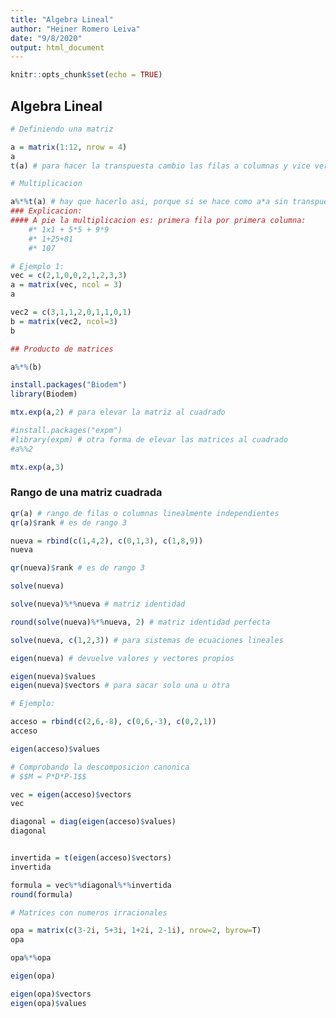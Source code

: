 ```yaml
---
title: "Algebra Lineal"
author: "Heiner Romero Leiva"
date: "9/8/2020"
output: html_document
---
```


```r
knitr::opts_chunk$set(echo = TRUE)
```

## Algebra Lineal

```r
# Definiendo una matriz

a = matrix(1:12, nrow = 4)
a
t(a) # para hacer la transpuesta cambio las filas a columnas y vice versa

# Multiplicacion

a%*%t(a) # hay que hacerlo asi, porque si se hace como a*a sin transpuesta hace el calculo tensorial 
### Explicacion:
#### A pie la multiplicacion es: primera fila por primera columna:
    #* 1x1 + 5*5 + 9*9 
    #* 1+25+81
    #* 107

```
```r
# Ejemplo 1:
vec = c(2,1,0,0,2,1,2,3,3)
a = matrix(vec, ncol = 3)
a

vec2 = c(3,1,1,2,0,1,1,0,1)
b = matrix(vec2, ncol=3)
b

## Producto de matrices 

a%*%(b)

install.packages("Biodem")
library(Biodem)

mtx.exp(a,2) # para elevar la matriz al cuadrado

#install.packages("expm")
#library(expm) # otra forma de elevar las matrices al cuadrado 
#a%%2

mtx.exp(a,3)

```

### Rango de una matriz cuadrada

```r
qr(a) # rango de filas o columnas linealmente independientes
qr(a)$rank # es de rango 3

nueva = rbind(c(1,4,2), c(0,1,3), c(1,8,9))
nueva

qr(nueva)$rank # es de rango 3

solve(nueva)

solve(nueva)%*%nueva # matriz identidad

round(solve(nueva)%*%nueva, 2) # matriz identidad perfecta

solve(nueva, c(1,2,3)) # para sistemas de ecuaciones lineales 

eigen(nueva) # devuelve valores y vectores propios

eigen(nueva)$values
eigen(nueva)$vectors # para sacar solo una u otra

```
```r
# Ejemplo:

acceso = rbind(c(2,6,-8), c(0,6,-3), c(0,2,1))
acceso

eigen(acceso)$values

# Comprobando la descomposicion canonica
# $$M = P*D*P-1$$

vec = eigen(acceso)$vectors
vec

diagonal = diag(eigen(acceso)$values)
diagonal


invertida = t(eigen(acceso)$vectors)
invertida

formula = vec%*%diagonal%*%invertida
round(formula)


```
```r
# Matrices con numeros irracionales

opa = matrix(c(3-2i, 5+3i, 1+2i, 2-1i), nrow=2, byrow=T)
opa

opa%*%opa

eigen(opa)

eigen(opa)$vectors
eigen(opa)$values


```





